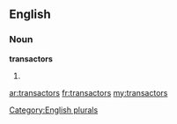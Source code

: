 ==English==

===Noun===
'''transactors'''

# {{plural of|[[transactor]]}}

[[Category:English plurals]]

[[ar:transactors]]
[[fr:transactors]]
[[my:transactors]]